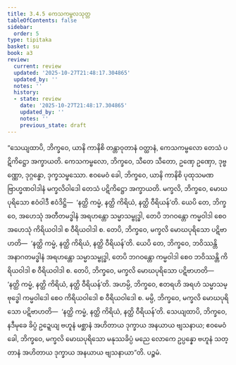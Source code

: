 ```yaml
---
title: 3.4.5 ကေသကမ္ဗလသုတ္တ
tableOfContents: false
sidebar:
  order: 5
type: tipitaka
basket: su
book: a3
review:
  current: review
  updated: '2025-10-27T21:48:17.304865'
  updated_by: ''
  notes: ''
  history:
  - state: review
    date: '2025-10-27T21:48:17.304865'
    updated_by: ''
    notes: ''
    previous_state: draft
---
```



<ReviewStatus review={frontmatter.review} showDetails={true} />

<HypothesisAnnotation frontmatter={frontmatter} />

<DynamicBreadcrumb />

<Division number="138" book="a3" e="ch" v="15" p="290">

<Paragraph number="1026" book="a3">
“သေယျထာပိ, ဘိက္ခဝေ, ယာနိ ကာနိစိ တန္တာဝုတာနံ ဝတ္ထာနံ, ကေသကမ္ဗလော တေသံ ပဋိကိဋ္ဌော အက္ခာယတိ. ကေသကမ္ဗလော, ဘိက္ခဝေ, သီတေ သီတော, ဥဏှေ ဥဏှော, ဒုဗ္ဗဏ္ဏော, ဒုဂ္ဂန္ဓော, ဒုက္ခသမ္ဖဿော. ဧဝမေဝံ ခေါ, ဘိက္ခဝေ, ယာနိ ကာနိစိ ပုထုသမဏဗြာဟ္မဏဝါဒါနံ မက္ခလိဝါဒေါ တေသံ ပဋိကိဋ္ဌော အက္ခာယတိ.
</Paragraph>

<Paragraph number="1027" book="a3">
မက္ခလိ, ဘိက္ခဝေ, မောဃပုရိသော ဧဝံဝါဒီ ဧဝံဒိဋ္ဌိ—  ‘နတ္ထိ ကမ္မံ, နတ္ထိ ကိရိယံ, နတ္ထိ ဝီရိယန်’တိ. ယေပိ တေ, ဘိက္ခဝေ, အဟေသုံ အတီတမဒ္ဓါနံ အရဟန္တော သမ္မာသမ္ဗုဒ္ဓါ, တေပိ ဘဂဝန္တော ကမ္မဝါဒါ စေဝ အဟေသုံ ကိရိယဝါဒါ စ ဝီရိယဝါဒါ စ. တေပိ, ဘိက္ခဝေ, မက္ခလိ မောဃပုရိသော ပဋိဗာဟတိ—  ‘နတ္ထိ ကမ္မံ, နတ္ထိ ကိရိယံ, နတ္ထိ ဝီရိယန်’တိ. ယေပိ တေ, ဘိက္ခဝေ, ဘဝိဿန္တိ အနာဂတမဒ္ဓါနံ အရဟန္တော သမ္မာသမ္ဗုဒ္ဓါ, တေပိ ဘဂဝန္တော ကမ္မဝါဒါ စေဝ ဘဝိဿန္တိ ကိရိယဝါဒါ စ ဝီရိယဝါဒါ စ. တေပိ, ဘိက္ခဝေ, မက္ခလိ မောဃပုရိသော ပဋိဗာဟတိ—  ‘နတ္ထိ ကမ္မံ, နတ္ထိ ကိရိယံ, နတ္ထိ ဝီရိယန်’တိ. အဟမ္ပိ, ဘိက္ခဝေ, ဧတရဟိ အရဟံ သမ္မာသမ္ဗုဒ္ဓေါ ကမ္မဝါဒေါ စေဝ ကိရိယဝါဒေါ စ ဝီရိယဝါဒေါ စ. မမ္ပိ, ဘိက္ခဝေ, မက္ခလိ မောဃပုရိသော ပဋိဗာဟတိ—  ‘နတ္ထိ ကမ္မံ, နတ္ထိ ကိရိယံ, နတ္ထိ ဝီရိယန်’တိ.
</Paragraph>

<Paragraph number="1028" book="a3">
သေယျထာပိ, ဘိက္ခဝေ, နဒီမုခေ ခိပ္ပံ ဥဍ္ဍေယျ ဗဟူနံ မစ္ဆာနံ အဟိတာယ ဒုက္ခာယ အနယာယ ဗျသနာယ; ဧဝမေဝံ ခေါ, ဘိက္ခဝေ, မက္ခလိ မောဃပုရိသော မနုဿခိပ္ပံ မညေ လောကေ ဥပ္ပန္နော ဗဟူနံ သတ္တာနံ အဟိတာယ ဒုက္ခာယ အနယာယ ဗျသနာယာ”တိ.

</Paragraph>
</Division>

<Paragraph number="1029" type="center" book="a3">
ပဉ္စမံ.
</Paragraph>
